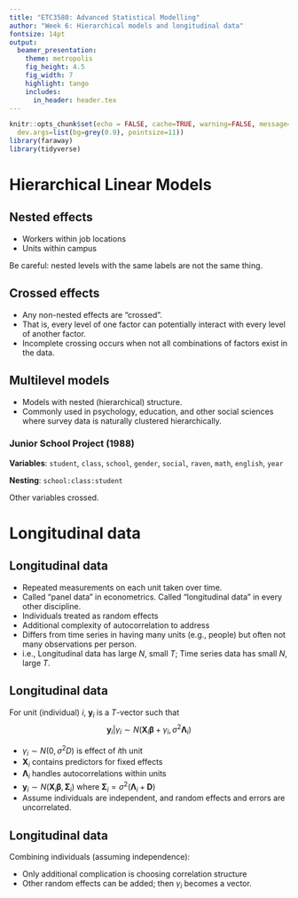 ```yaml
---
title: "ETC3580: Advanced Statistical Modelling"
author: "Week 6: Hierarchical models and longitudinal data"
fontsize: 14pt
output:
  beamer_presentation:
    theme: metropolis
    fig_height: 4.5
    fig_width: 7
    highlight: tango
    includes:
      in_header: header.tex
---
```


```r
knitr::opts_chunk$set(echo = FALSE, cache=TRUE, warning=FALSE, message=FALSE,
  dev.args=list(bg=grey(0.9), pointsize=11))
library(faraway)
library(tidyverse)
```

# Hierarchical Linear Models

## Nested effects

\begin{block}{}
Levels of one factor vary only within levels of another factor
\end{block}

  * Workers within job locations
  * Units within campus

Be careful: nested levels with the same labels are not the same thing.

## Crossed effects

 * Any non-nested effects are "crossed".
 * That is, every level of one factor can potentially interact with every level of another factor.
 * Incomplete crossing occurs when not all combinations of factors exist in the data.

## Multilevel models

 * Models with nested (hierarchical) structure.
 * Commonly used in psychology, education, and other social sciences where survey data is naturally clustered hierarchically.

### Junior School Project (1988)

**Variables**: `student`, `class`, `school`, `gender`, `social`, `raven`, `math`, `english`, `year`

**Nesting**: `school:class:student`

Other variables crossed.

# Longitudinal data

## Longitudinal data
\fontsize{14}{15}\sf

 * Repeated measurements on each unit taken over time.
 * Called "panel data" in econometrics. Called "longitudinal data" in every other discipline.
 * Individuals treated as random effects
 * Additional complexity of autocorrelation to address
 * Differs from time series in having many units (e.g., people) but often not many observations per person.
 * i.e., Longitudinal data has large $N$, small $T$; Time series data has small $N$, large $T$.

## Longitudinal data

For unit (individual) $i$, $\bm{y}_i$ is a $T$-vector such that
$$\bm{y}_i | \gamma_i \sim N(\bm{X}_i\bm{\beta} + \gamma_i, \sigma^2\bm{\Lambda}_i)$$

 * $\gamma_i \sim N(0,\sigma^2D)$ is effect of $i$th unit
 * $\bm{X}_i$ contains predictors for fixed effects
 * $\bm\Lambda_i$ handles autocorrelations within units
 * $\bm{y}_i \sim N(\bm{X}_i\bm{\beta}, \bm{\Sigma}_i)$ where $\bm{\Sigma}_i = \sigma^2(\bm{\Lambda}_i + \bm{D})$
 * Assume individuals are independent, and random effects and errors are uncorrelated.

## Longitudinal data

Combining individuals (assuming independence):
 \begin{align*}
     \bm{y}      & = \begin{bmatrix}
                       \bm{y}_1 \\ \vdots \\ \bm{y}_N
                      \end{bmatrix} \qquad
     \bm{X}       = \begin{bmatrix}
                       \bm{X}_1 \\ \vdots \\ \bm{X}_N
                       \end{bmatrix} \\
  \bm{\Sigma} &= \text{diag}(\bm{\Sigma}_1,\bm{\Sigma}_2,\dots,\bm{\Sigma}_N),   \\
\bm{y} &\sim N(\bm{X}\bm{\beta}, \bm{\Sigma})
\end{align*}

\pause

* Only additional complication is choosing correlation structure
* Other random effects can be added; then $\gamma_i$ becomes a vector.
